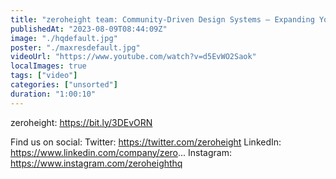 ```yaml
---
title: "zeroheight team: Community-Driven Design Systems – Expanding Your Impact!"
publishedAt: "2023-08-09T08:44:09Z"
image: "./hqdefault.jpg"
poster: "./maxresdefault.jpg"
videoUrl: "https://www.youtube.com/watch?v=d5EvWO2Saok"
localImages: true
tags: ["video"]
categories: ["unsorted"]
duration: "1:00:10"
---
```

zeroheight: https://bit.ly/3DEvORN

Find us on social:
Twitter: https://twitter.com/zeroheight
LinkedIn: https://www.linkedin.com/company/zero...
Instagram: https://www.instagram.com/zeroheighthq
